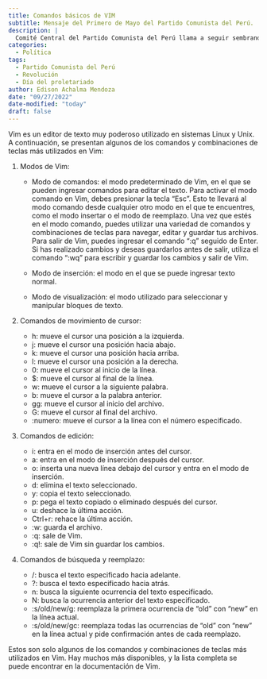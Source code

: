```yaml
---
title: Comandos básicos de VIM
subtitle: Mensaje del Primero de Mayo del Partido Comunista del Perú.
description: |
  Comité Central del Partido Comunista del Perú llama a seguir sembrando revolución en el día del proletariado.
categories:
  - Política
tags:
  - Partido Comunista del Perú
  - Revolución
  - Día del proletariado
author: Edison Achalma Mendoza
date: "09/27/2022"
date-modified: "today"
draft: false
---
```


Vim es un editor de texto muy poderoso utilizado en sistemas Linux y Unix. A continuación, se presentan algunos de los comandos y combinaciones de teclas más utilizados en Vim:

1. Modos de Vim:

    - Modo de comandos: el modo predeterminado de Vim, en el que se pueden ingresar comandos para editar el texto. Para activar el modo comando en Vim, debes presionar la tecla "Esc". Esto te llevará al modo comando desde cualquier otro modo en el que te encuentres, como el modo insertar o el modo de reemplazo. Una vez que estés en el modo comando, puedes utilizar una variedad de comandos y combinaciones de teclas para navegar, editar y guardar tus archivos. Para salir de Vim, puedes ingresar el comando ":q" seguido de Enter. Si has realizado cambios y deseas guardarlos antes de salir, utiliza el comando ":wq" para escribir y guardar los cambios y salir de Vim.

    - Modo de inserción: el modo en el que se puede ingresar texto normal.
    - Modo de visualización: el modo utilizado para seleccionar y manipular bloques de texto.
2. Comandos de movimiento de cursor:

    - h: mueve el cursor una posición a la izquierda.
    - j: mueve el cursor una posición hacia abajo.
    - k: mueve el cursor una posición hacia arriba.
    - l: mueve el cursor una posición a la derecha.
    - 0: mueve el cursor al inicio de la línea.
    - $: mueve el cursor al final de la línea.
    - w: mueve el cursor a la siguiente palabra.
    - b: mueve el cursor a la palabra anterior.
    - gg: mueve el cursor al inicio del archivo.
    - G: mueve el cursor al final del archivo.
    - :numero: mueve el cursor a la línea con el número especificado.
3. Comandos de edición:

    - i: entra en el modo de inserción antes del cursor.
    - a: entra en el modo de inserción después del cursor.
    - o: inserta una nueva línea debajo del cursor y entra en el modo de inserción.
    - d: elimina el texto seleccionado.
    - y: copia el texto seleccionado.
    - p: pega el texto copiado o eliminado después del cursor.
    - u: deshace la última acción.
    - Ctrl+r: rehace la última acción.
    - :w: guarda el archivo.
    - :q: sale de Vim.
    - :q!: sale de Vim sin guardar los cambios.
4. Comandos de búsqueda y reemplazo:

    - /: busca el texto especificado hacia adelante.
    - ?: busca el texto especificado hacia atrás.
    - n: busca la siguiente ocurrencia del texto especificado.
    - N: busca la ocurrencia anterior del texto especificado.
    - :s/old/new/g: reemplaza la primera ocurrencia de "old" con "new" en la línea actual.
    - :s/old/new/gc: reemplaza todas las ocurrencias de "old" con "new" en la línea actual y pide confirmación antes de cada reemplazo.

Estos son solo algunos de los comandos y combinaciones de teclas más utilizados en Vim. Hay muchos más disponibles, y la lista completa se puede encontrar en la documentación de Vim.
